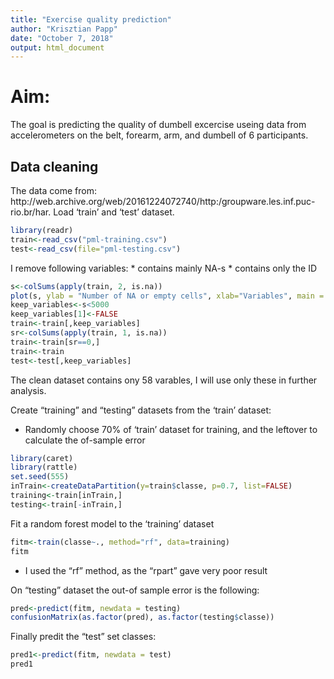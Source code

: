 ---
title: "Exercise quality prediction"
author: "Krisztian Papp"
date: "October 7, 2018"
output: html_document
---

# Aim:

The goal is predicting the quality of dumbell excercise useing data from accelerometers on the belt, forearm, arm, and dumbell of 6 participants.

## Data cleaning
The data come from: http://web.archive.org/web/20161224072740/http:/groupware.les.inf.puc-rio.br/har.
Load 'train' and 'test' dataset.
```{r message=FALSE, warning=FALSE}
library(readr)
train<-read_csv("pml-training.csv")
test<-read_csv(file="pml-testing.csv")
```

I remove following variables:
 * contains mainly NA-s
 * contains only the ID

```{r}
s<-colSums(apply(train, 2, is.na))
plot(s, ylab = "Number of NA or empty cells", xlab="Variables", main = "Many variables contains mainly NA-s")
keep_variables<-s<5000
keep_variables[1]<-FALSE
train<-train[,keep_variables]
sr<-colSums(apply(train, 1, is.na))
train<-train[sr==0,]
train<-train
test<-test[,keep_variables]
```

The clean dataset contains ony 58 varables, I will use only these in further analysis.

Create "training" and "testing" datasets from the 'train' dataset:

* Randomly choose 70% of 'train' dataset for training, and the leftover to calculate the of-sample error

```{r message=FALSE}
library(caret)
library(rattle)
set.seed(555)
inTrain<-createDataPartition(y=train$classe, p=0.7, list=FALSE)
training<-train[inTrain,]
testing<-train[-inTrain,]
```

Fit a random forest model to the 'training' dataset
```{r message=FALSE}
fitm<-train(classe~., method="rf", data=training)
fitm
```
* I used the "rf" method, as the "rpart" gave very poor result


On "testing" dataset the out-of sample error is the following:
```{r}
pred<-predict(fitm, newdata = testing)
confusionMatrix(as.factor(pred), as.factor(testing$classe))
```

Finally predit the "test" set classes:

```{r}
pred1<-predict(fitm, newdata = test)
pred1
```

